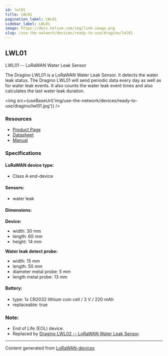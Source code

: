 ```yaml
---
id: lwl01
title: LWL01
pagination_label: LWL01
sidebar_label: LWL01
image: https://docs.helium.com/img/link-image.png
slug: /use-the-network/devices/ready-to-use/dragino/lwl01
---
```



## LWL01

LWL01 -- LoRaWAN Water Leak Sensor

The Dragino LWL01 is a LoRaWAN Water Leak Sensor. It detects the water leak status. The Dragino
LWL01 will send periodic data every day as well as for water leak events. It also counts the water
leak event times and also calculates the last water leak duration.

<img src={useBaseUrl('img/use-the-network/devices/ready-to-use/dragino/lwl01.jpg')} />

### Resources

- [Product Page](http://www.dragino.com/products/lora-lorawan-end-node/item/158-lwl01.html)
- [Datasheet](https://www.dragino.com/downloads/downloads/LoRa_End_Node/LDS01/Datasheet_LWL01_Water_Leak_Sensor.pdf)
- [Manual](https://www.dragino.com/downloads/downloads/LoRa_End_Node/LDS01/LWL01_LoRaWAN_Water_Leak_UserManual_v1.3.1.pdf)

### Specifications

#### LoRaWAN device type:

- Class A end-device

#### Sensors:

- water leak

#### Dimensions:

**Device:**

- width: 30 mm
- length: 60 mm
- height: 14 mm

**Water leak detect probe:**

- width: 15 mm
- length: 50 mm
- diameter metal probe: 5 mm
- length metal probe: 13 mm

#### Battery:

- type: 1x CR2032 lithium coin cell / 3 V / 220 mAh
- replaceable: true

### Note:

- End of Life (EOL) device.
- Replaced by
  [Dragino LWL02 -- LoRaWAN Water Leak Sensor](https://www.dragino.com/products/lorawan-nb-iot-door-sensor-water-leak/item/180-lwl02.html).

---

Content generated from [LoRaWAN-devices](https://github.com/TheThingsNetwork/lorawan-devices)
